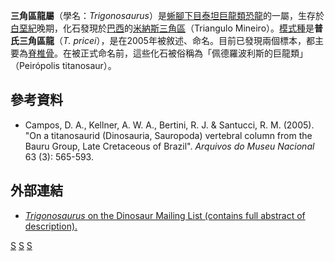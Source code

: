 {{Otheruses|subject=[[泰坦巨龍類|泰坦巨龍類]]的三角區龍|other=[[角龍科|角龍科]]的三角龍|三角龍}}
{{Automatic Taxobox
| taxon = Trigonosaurus
| fossil_range = [[马斯特里赫特阶|马斯特里赫特阶]]，{{fossil range|70|66}}
| image = 
| image_caption = 
| authority = Campos ''et al.'', 2005
| type_species = '''普氏三角區龍 ''Trigonosaurus pricei'''''
| type_species_authority = Campos ''et al.'', 2005
}}

'''三角區龍屬'''（學名：''Trigonosaurus''）是[[蜥腳下目|蜥腳下目]][[泰坦巨龍類|泰坦巨龍類]][[恐龍|恐龍]]的一屬，生存於[[白堊紀|白堊紀]]晚期，化石發現於[[巴西|巴西]]的[[米納斯三角區|米納斯三角區]]（Triangulo Mineiro）。[[模式種|模式種]]是'''普氏三角區龍'''（''T. pricei''），是在2005年被敘述、命名。目前已發現兩個標本，都主要為[[脊椎骨|脊椎骨]]。在被正式命名前，這些化石被俗稱為「佩德羅波利斯的巨龍類」（Peirópolis titanosaur）。

== 參考資料 ==
* Campos, D. A., Kellner, A. W. A., Bertini, R. J. & Santucci, R. M. (2005). "On a titanosaurid (Dinosauria, Sauropoda) vertebral column from the Bauru Group, Late Cretaceous of Brazil". ''Arquivos do Museu Nacional'' 63 (3): 565-593.

== 外部連結 ==
* [http://dml.cmnh.org/2006Apr/msg00197.html ''Trigonosaurus'' on the Dinosaur Mailing List (contains full abstract of description).]{{Wayback|url=http://dml.cmnh.org/2006Apr/msg00197.html |date=20070712194051 }}
{{Taxonbar|from=Q134650}}

[[Category:上白堊紀恐龍|S]]
[[Category:南美洲恐龍|S]]
[[Category:泰坦巨龍類|S]]


{{dinosaur-stub}}